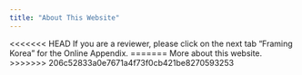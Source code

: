 ```yaml
---
title: "About This Website"
---
```


<<<<<<< HEAD
If you are a reviewer, please click on the next tab "Framing Korea" for the Online Appendix.
=======
More about this website.
>>>>>>> 206c52833a0e7671a4f73f0cb421be8270593253
